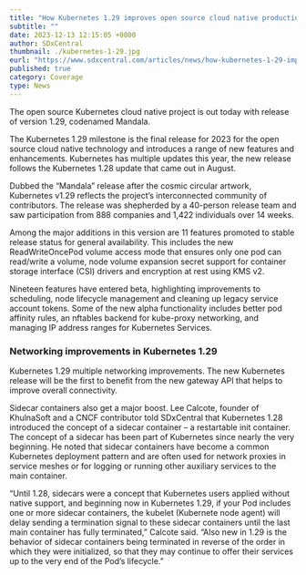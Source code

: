 ```yaml
---
title: "How Kubernetes 1.29 improves open source cloud native production readiness"
subtitle: ""
date: 2023-12-13 12:15:05 +0000
author: SDxCentral 
thumbnail: ./kubernetes-1-29.jpg
eurl: "https://www.sdxcentral.com/articles/news/how-kubernetes-1-29-improves-open-source-cloud-native-production-readiness/2023/12/"
published: true
category: Coverage
type: News
---
```



<NewsWrapper>
<div> 

The open source Kubernetes cloud native project is out today with release of version 1.29, codenamed Mandala. 

The Kubernetes 1.29 milestone is the final release for 2023 for the open source cloud native technology and introduces a range of new features and enhancements. Kubernetes has multiple updates this year, the new release follows the Kubernetes 1.28 update that came out in August.

Dubbed the “Mandala” release after the cosmic circular artwork, Kubernetes v1.29 reflects the project’s interconnected community of contributors. The release was shepherded by a 40-person release team and saw participation from 888 companies and 1,422 individuals over 14 weeks.

Among the major additions in this version are 11 features promoted to stable release status for general availability. This includes the new ReadWriteOncePod volume access mode that ensures only one pod can read/write a volume, node volume expansion secret support for container storage interface (CSI)  drivers and encryption at rest using KMS v2.

Nineteen features have entered beta, highlighting improvements to scheduling, node lifecycle management  and cleaning up legacy service account tokens. Some of the new alpha functionality includes better pod affinity rules, an nftables backend for kube-proxy networking, and managing IP address ranges for Kubernetes Services.

<h3>Networking improvements in Kubernetes 1.29</h3>

Kubernetes 1.29 multiple networking improvements. The new Kubernetes release will be the first to benefit from the new gateway API that helps to improve overall connectivity.

Sidecar containers also get a major boost. <Link to="/community/members/lee-calcote/bio">Lee Calcote</Link>, founder of <Link to ="/company/about">KhulnaSoft</Link> and a CNCF contributor told  SDxCentral that Kubernetes 1.28 introduced the concept of a sidecar container – a restartable init container. The concept of a sidecar has been part of Kubernetes since nearly the very beginning. He noted that sidecar containers have become a common Kubernetes deployment pattern and are often used for network proxies in service meshes or for logging or running other auxiliary services to the main container.

“Until 1.28, sidecars were a concept that Kubernetes users applied without native support, and beginning now in Kubernetes 1.29, if your Pod includes one or more sidecar containers, the kubelet (Kubernete node agent) will delay sending a termination signal to these sidecar containers until the last main container has fully terminated,” Calcote said. “Also new in 1.29 is the behavior of sidecar containers being terminated in reverse of the order in which they were initialized, so that they may continue to offer their services up to the very end of the Pod’s lifecycle.”

</div>
</NewsWrapper>
